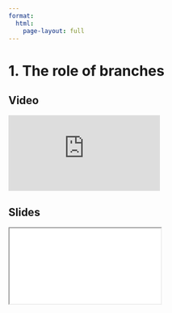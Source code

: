 ```yaml
---
format:
  html:
    page-layout: full
---
```


# 1. The role of branches

::: {.panel-tabset .nav-pills}

## Video

<iframe
    class="video"
    src="https://www.youtube.com/embed/Tn1VRCSiRzc?start=0&end=475&rel=0" 
    title="Module 5 Video - The role of branches"
    frameborder="0"
    allow="accelerometer; autoplay; clipboard-write; encrypted-media; gyroscope; picture-in-picture"
    allowfullscreen
></iframe>

## Slides

<iframe
    class="slide-deck"
    src="slides/module5_01.html"
></iframe>

:::

